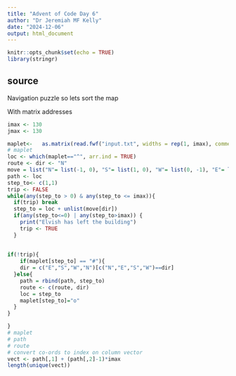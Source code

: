 ```yaml
---
title: "Advent of Code Day 6"
author: "Dr Jeremiah MF Kelly"
date: "2024-12-06"
output: html_document
---
```


```r
knitr::opts_chunk$set(echo = TRUE)
library(stringr)
```

## source
Navigation puzzle so lets sort the map

With matrix addresses 

```r

imax <- 130
jmax <- 130

maplet<-   as.matrix(read.fwf("input.txt", widths = rep(1, imax), comment.char = ""))
# maplet
loc <- which(maplet=="^", arr.ind = TRUE)
route <- dir <- "N"
move = list("N"= list(-1, 0), "S"= list(1, 0), "W"= list(0, -1), "E"= list(0, 1))
path <- loc
step_to<- c(1,1)
trip <- FALSE
while(any(step_to > 0) & any(step_to <= imax)){
  if(trip) break
  step_to = loc + unlist(move[dir])
  if(any(step_to<=0) | any(step_to>imax)) {
    print("Elvish has left the building")
    trip <- TRUE
  }
  
  
if(!trip){
    if(maplet[step_to] == "#"){
    dir = c("E","S","W","N")[c("N","E","S","W")==dir]
  }else{
    path = rbind(path, step_to)
    route <- c(route, dir)
    loc = step_to
    maplet[step_to]="o"
  }
}

}
# maplet
# path
# route
# convert co-ords to index on column vector
vect <- path[,1] + (path[,2]-1)*imax
length(unique(vect))
```

